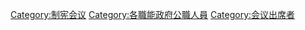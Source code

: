 [[Category:制宪会议|Category:制宪会议]]
[[Category:各職能政府公職人員|Category:各職能政府公職人員]]
[[Category:会议出席者|Category:会议出席者]]